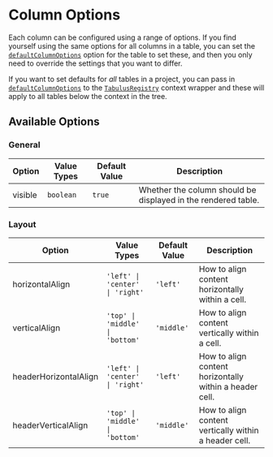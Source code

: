 # Column Options

Each column can be configured using a range of options. If you find yourself using the same options
for all columns in a table, you can set the [`defaultColumnOptions`](@todo) option for the table to
set these, and then you only need to override the settings that you want to differ.

If you want to set defaults for _all_ tables in a project, you can pass in
[`defaultColumnOptions`](@todo) to the [`TabulusRegistry`](@todo) context wrapper and these will
apply to all tables below the context in the tree.

## Available Options

### General

| Option  | Value Types | Default Value | Description                                                   |
| ------- | ----------- | ------------- | ------------------------------------------------------------- |
| visible | `boolean`   | `true`        | Whether the column should be displayed in the rendered table. |

### Layout

| Option                | Value Types                                | Default Value | Description                                             |
| --------------------- | ------------------------------------------ | ------------- | ------------------------------------------------------- |
| horizontalAlign       | <code>'left' \| 'center' \| 'right'</code> | `'left'`      | How to align content horizontally within a cell.        |
| verticalAlign         | <code>'top' \| 'middle' \| 'bottom'</code> | `'middle'`    | How to align content vertically within a cell.          |
| headerHorizontalAlign | <code>'left' \| 'center' \| 'right'</code> | `'left'`      | How to align content horizontally within a header cell. |
| headerVerticalAlign   | <code>'top' \| 'middle' \| 'bottom'</code> | `'middle'`    | How to align content vertically within a header cell.   |
